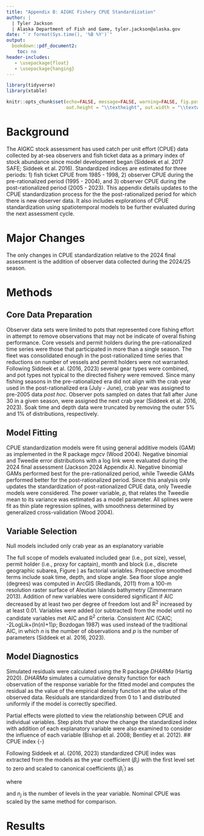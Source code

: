 ```yaml
---
title: "Appendix B: AIGKC Fishery CPUE Standardization"
author: |
  | Tyler Jackson
  | Alaska Department of Fish and Game, tyler.jackson@alaska.gov
date: "`r format(Sys.time(), '%B %Y')`"
output:
  bookdown::pdf_document2:
    toc: no
header-includes:
   - \usepackage{float}
   - \usepackage{hanging}
---
```


```r
library(tidyverse)
library(xtable)

knitr::opts_chunk$set(echo=FALSE, message=FALSE, warning=FALSE, fig.pos='H',
                      out.height = "\\textheight", out.width = "\\textwidth")

```

# Background {-}

The AIGKC stock assessment has used catch per unit effort (CPUE) data collected by at-sea observers and fish ticket data as a primary index of stock abundance since model development began (Siddeek et al. 2017 SAFE; Siddeek et al. 2016). Standardized indices are estimated for three periods: 1) fish ticket CPUE from 1985 - 1998, 2) observer CPUE during the pre-rationalized period (1995 - 2004), and 3) observer CPUE during the post-rationalized period (2005 - 2023). This appendix details updates to the CPUE standardization process for the the post-rationalized period for which there is new observer data. It also includes explorations of CPUE standardization using spatiotemporal models to be further evaluated during the next assessment cycle.

# Major Changes {-}

The only changes in CPUE standardization relative to the 2024 final assessment is the addition of observer data collected during the 2024/25 season.

# Methods {-}

## Core Data Preparation {-}

Observer data sets were limited to pots that represented core fishing effort in attempt to remove observations that may not be indicate of overal fishing performance. Core vessels and permit holders during the pre-rationalized time series were those that participated in more than a single season. The fleet was consolidated enough in the post-rationalized time series that reductions on number of vessels and permit holders were not warranted. Following Siddeek et al. (2016, 2023) several gear types were combined, and pot types not typical to the directed fishery were removed. Since many fishing seasons in the pre-rationalized era did not align with the crab year used in the post-rationalized era (July - June), crab year was assigned to pre-2005 data $post$ $hoc$. Observer pots sampled on dates that fall after June 30 in a given season, were assigned the next crab year (Siddeek et al. 2016, 2023). Soak time and depth data were truncated by removing the outer 5\% and 1\% of distributions, respectively.

## Model Fitting {-}

CPUE standardization models were fit using general additive models (GAM) as implemented in the R package $mgcv$ (Wood 2004). Negative binomial and Tweedie error distributions with a log link were evaluated during the 2024 final assessment (Jackson 2024 Appendix A). Negative binomial GAMs performed best for the pre-rationalized period, while Tweedie GAMs performed better for the post-rationalized period. Since this analysis only updates the standardization of post-rationalized CPUE data, only Tweedie models were considered. The power variable, $p$, that relates the Tweedie mean to its variance was estimated as a model parameter. All splines were fit as thin plate regression splines, with smoothness determined by generalized cross-validation (Wood 2004). 

## Variable Selection {-}

Null models included only crab year as an explanatory variable

\begin{equation}
\text{ln}(CPUE_{i}) = Year_{y,i}
\end{equation}

The full scope of models evaluated included gear (i.e., pot size), vessel, permit holder (i.e., proxy for captain), month and block (i.e., discrete geographic subarea, Figure \ref{fig:blockmap}) as factorial variables. Prospective smoothed terms include soak time, depth, and slope angle. Sea floor slope angle (degrees) was computed in ArcGIS (Redlands, 2011) from a 100-m resolution raster surface of Aleutian Islands bathymetry (Zimmermann 2013). Addition of new variables were considered significant if AIC decreased by at least two per degree of freedom lost and R$^2$ increased by at least 0.01. Variables were added (or subtracted) from the model until no candidate variables met AIC and R$^2$ criteria. Consistent AIC (CAIC; -2LogLik+(ln($n$)+1)$p$; Bozdogan 1987) was used instead of the traditional AIC, in which $n$ is the number of observations and $p$ is the number of parameters (Siddeek et al. 2016, 2023).

\begin{equation}
\text{R}^{2}=\frac{D_{Null} - D_{Resid}}{D_{Null}}
\end{equation}

## Model Diagnostics {-}

Simulated residuals were calculated using the R package $DHARMa$ (Hartig 2020). $DHARMa$ simulates a cumulative density function for each observation of the response variable for the fitted model and computes the residual as the value of the empirical density function at the value of the observed data. Residuals are standardized from 0 to 1 and distributed uniformly if the model is correctly specified.  

Partial effects were plotted to view the relationship between CPUE and individual variables. Step plots that show the change the standardized index with addition of each explanatory variable were also examined to consider the influence of each variable (Bishop et al. 2008; Bentley et al. 2012).
## CPUE index {-}

Following Siddeek et al. (2016, 2023) standardized CPUE index was extracted from the models as the year coefficient ($\beta_i$) with the first level set to zero and scaled to canonical coefficients ($\beta^\prime_i$) as 

\begin{equation}
\beta^{\prime}_{i} = \frac{\beta_{i}}{\bar{\beta}} 
\end{equation}  

where

\begin{equation}
\bar{\beta} = \sqrt[n_{j}]{\prod_{j = 1}^{n_j}{\beta_{i,j}}}
\end{equation}
  
and $n_j$ is the number of levels in the year variable. Nominal CPUE was scaled by the same method for comparison. 

# Results {-}






